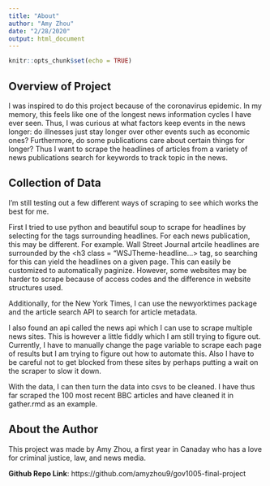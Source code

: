 ```yaml
---
title: "About"
author: "Amy Zhou"
date: "2/28/2020"
output: html_document
---
```


```r
knitr::opts_chunk$set(echo = TRUE)
```

## Overview of Project
I was inspired to do this project because of the coronavirus epidemic. In my memory, this feels like one of the longest news information cycles I have ever seen. Thus, I was curious at what factors keep events in the news longer: do illnesses just stay longer over other events such as economic ones? Furthermore, do some publications care about certain things for longer? Thus I want to scrape the headlines of articles from a variety of news publications search for keywords to track topic in the news.

## Collection of Data
I'm still testing out a few different ways of scraping to see which works the best for me. 

First I tried to use python and beautiful soup to scrape for headlines by selecting for the tags surrounding headlines. For each news publication, this may be different. For example. Wall Street Journal artcile headlines are surrounded by the <h3 class = "WSJTheme-headline...> tag, so searching for this can yield the headlines on a given page. This can easily be customized to automatically paginize. However, some websites may be harder to scrape because of access codes and the difference in website structures used. 

Additionally, for the New York Times, I can use the newyorktimes package and the article search API to search for article metadata.

I also found an api called the news api which I can use to scrape multiple news sites. This is however a little fiddly which I am still trying to figure out. Currently, I have to manually change the page variable to scrape each page of results but I am trying to figure out how to automate this. Also I have to be careful not to get blocked from these sites by perhaps putting a wait on the scraper to slow it down.

With the data, I can then turn the data into csvs to be cleaned. I have thus far scraped the 100 most recent BBC articles and have cleaned it in gather.rmd as an example. 

## About the Author
This project was made by Amy Zhou, a first year in Canaday who has a love for criminal justice, law, and news media. 


**Github Repo Link**: https://github.com/amyzhou9/gov1005-final-project